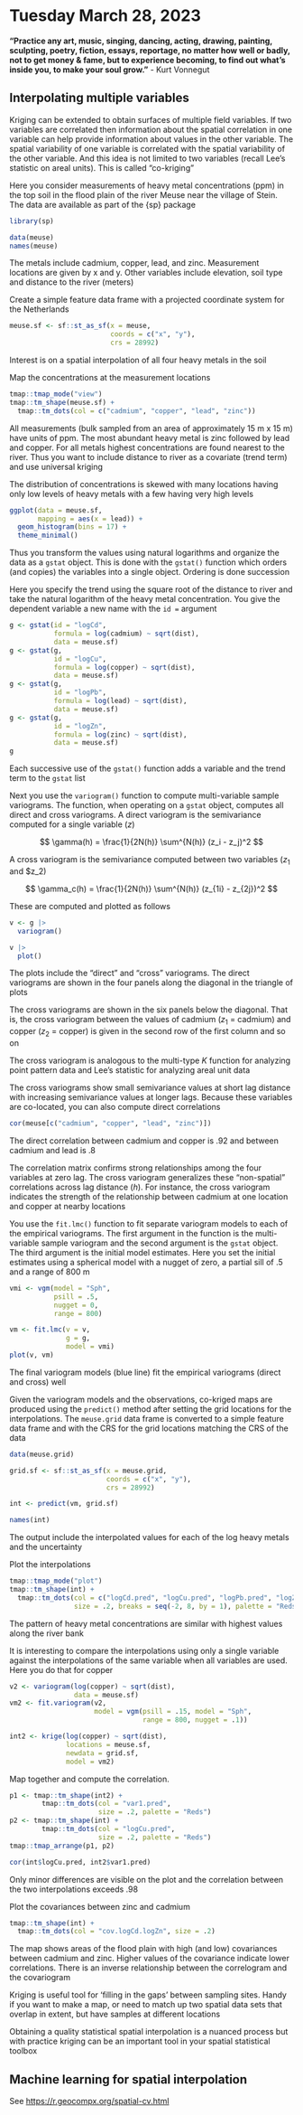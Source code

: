 # Tuesday March 28, 2023 {-}

**“Practice any art, music, singing, dancing, acting, drawing, painting, sculpting, poetry, fiction, essays, reportage, no matter how well or badly, not to get money & fame, but to experience becoming, to find out what's inside you, to make your soul grow.”** - Kurt Vonnegut


## Interpolating multiple variables {-}

Kriging can be extended to obtain surfaces of multiple field variables. If two variables are correlated then information about the spatial correlation in one variable can help provide information about values in the other variable. The spatial variability of one variable is correlated with the spatial variability of the other variable. And this idea is not limited to two variables (recall Lee's statistic on areal units). This is called "co-kriging"

Here you consider measurements of heavy metal concentrations (ppm) in the top soil in the flood plain of the river Meuse near the village of Stein. The data are available as part of the {sp} package

```r
library(sp)

data(meuse)
names(meuse)
```

The metals include cadmium, copper, lead, and zinc. Measurement locations are given by x and y. Other variables include elevation, soil type and distance to the river (meters)

Create a simple feature data frame with a projected coordinate system for the Netherlands

```r
meuse.sf <- sf::st_as_sf(x = meuse,
                         coords = c("x", "y"),
                         crs = 28992)
```

Interest is on a spatial interpolation of all four heavy metals in the soil

Map the concentrations at the measurement locations

```r
tmap::tmap_mode("view")
tmap::tm_shape(meuse.sf) +
  tmap::tm_dots(col = c("cadmium", "copper", "lead", "zinc"))
```

All measurements (bulk sampled from an area of approximately 15 m x 15 m) have units of ppm. The most abundant heavy metal is zinc followed by lead and copper. For all metals highest concentrations are found nearest to the river. Thus you want to include distance to river as a covariate (trend term) and use universal kriging

The distribution of concentrations is skewed with many locations having only low levels of heavy metals with a few having very high levels

```r
ggplot(data = meuse.sf,
       mapping = aes(x = lead)) +
  geom_histogram(bins = 17) +
  theme_minimal()
```

Thus you transform the values using natural logarithms and organize the data as a `gstat` object. This is done with the `gstat()` function which orders (and copies) the variables into a single object. Ordering is done succession

Here you specify the trend using the square root of the distance to river and take the natural logarithm of the heavy metal concentration. You give the dependent variable a new name with the `id =` argument

```r
g <- gstat(id = "logCd", 
           formula = log(cadmium) ~ sqrt(dist), 
           data = meuse.sf)
g <- gstat(g, 
           id = "logCu", 
           formula = log(copper) ~ sqrt(dist), 
           data = meuse.sf)
g <- gstat(g, 
           id = "logPb", 
           formula = log(lead) ~ sqrt(dist), 
           data = meuse.sf)
g <- gstat(g, 
           id = "logZn",
           formula = log(zinc) ~ sqrt(dist), 
           data = meuse.sf)
g
```

Each successive use of the `gstat()` function adds a variable and the trend term to the `gstat` list

Next you use the `variogram()` function to compute multi-variable sample variograms. The function, when operating on a `gstat` object, computes all direct and cross variograms. A direct variogram is the semivariance computed for a single variable ($z$)

$$
\gamma(h) = \frac{1}{2N(h)} \sum^{N(h)} (z_i - z_j)^2
$$


A cross variogram is the semivariance computed between two variables ($z_1$ and $z_2)

$$
\gamma_c(h) = \frac{1}{2N(h)} \sum^{N(h)} (z_{1i} - z_{2j})^2
$$

These are computed and plotted as follows

```r
v <- g |>
  variogram()

v |>
  plot()
```

The plots include the "direct" and "cross" variograms. The direct variograms are shown in the four panels along the diagonal in the triangle of plots

The cross variograms are shown in the six panels below the diagonal. That is, the cross variogram between the values of cadmium ($z_1$ = cadmium) and copper ($z_2$ = copper) is given in the second row of the first column and so on

The cross variogram is analogous to the multi-type $K$ function for analyzing point pattern data and Lee's statistic for analyzing areal unit data

The cross variograms show small semivariance values at short lag distance with increasing semivariance values at longer lags. Because these variables are co-located, you can also compute direct correlations

```r
cor(meuse[c("cadmium", "copper", "lead", "zinc")])
```

The direct correlation between cadmium and copper is .92 and between cadmium and lead is .8

The correlation matrix confirms strong relationships among the four variables at zero lag. The cross variogram generalizes these "non-spatial" correlations across lag distance ($h$). For instance, the cross variogram indicates the strength of the relationship between cadmium at one location and copper at nearby locations

You use the `fit.lmc()` function to fit separate variogram models to each of the empirical variograms. The first argument in the function is the multi-variable sample variogram and the second argument is the `gstat` object. The third argument is the initial model estimates. Here you set the initial estimates using a spherical model with a nugget of zero, a partial sill of .5 and a range of 800 m

```r
vmi <- vgm(model = "Sph", 
           psill = .5,
           nugget = 0,
           range = 800)

vm <- fit.lmc(v = v, 
              g = g, 
              model = vmi)
plot(v, vm)
```

The final variogram models (blue line) fit the empirical variograms (direct and cross) well

Given the variogram models and the observations, co-kriged maps are produced using the `predict()` method after setting the grid locations for the interpolations. The `meuse.grid` data frame is converted to a simple feature data frame and with the CRS for the grid locations matching the CRS of the data

```r
data(meuse.grid)

grid.sf <- sf::st_as_sf(x = meuse.grid,
                        coords = c("x", "y"),
                        crs = 28992)

int <- predict(vm, grid.sf)

names(int)
```

The output include the interpolated values for each of the log heavy metals and the uncertainty

Plot the interpolations

```r
tmap::tmap_mode("plot")
tmap::tm_shape(int) +
  tmap::tm_dots(col = c("logCd.pred", "logCu.pred", "logPb.pred", "logZn.pred"), 
                size = .2, breaks = seq(-2, 8, by = 1), palette = "Reds", midpoint = NA)
```

The pattern of heavy metal concentrations are similar with highest values along the river bank

It is interesting to compare the interpolations using only a single variable against the interpolations of the same variable when all variables are used. Here you do that for copper

```r
v2 <- variogram(log(copper) ~ sqrt(dist), 
                data = meuse.sf)
vm2 <- fit.variogram(v2, 
                     model = vgm(psill = .15, model = "Sph", 
                                 range = 800, nugget = .1))

int2 <- krige(log(copper) ~ sqrt(dist), 
              locations = meuse.sf, 
              newdata = grid.sf, 
              model = vm2)
```

Map together and compute the correlation.

```r
p1 <- tmap::tm_shape(int2) +
        tmap::tm_dots(col = "var1.pred", 
                      size = .2, palette = "Reds")
p2 <- tmap::tm_shape(int) +
        tmap::tm_dots(col = "logCu.pred", 
                      size = .2, palette = "Reds")
tmap::tmap_arrange(p1, p2)

cor(int$logCu.pred, int2$var1.pred)
```

Only minor differences are visible on the plot and the correlation between the two interpolations exceeds .98

Plot the covariances between zinc and cadmium

```r
tmap::tm_shape(int) +
  tmap::tm_dots(col = "cov.logCd.logZn", size = .2)
```

The map shows areas of the flood plain with high (and low) covariances between cadmium and zinc. Higher values of the covariance indicate lower correlations. There is an inverse relationship between the correlogram and the covariogram

Kriging is useful tool for ‘filling in the gaps’ between sampling sites. Handy if you want to make a map, or need to match up two spatial data sets that overlap in extent, but have samples at different locations

Obtaining a quality statistical spatial interpolation is a nuanced process but with practice kriging can be an important tool in your spatial statistical toolbox

## Machine learning for spatial interpolation {-}

See <https://r.geocompx.org/spatial-cv.html>
